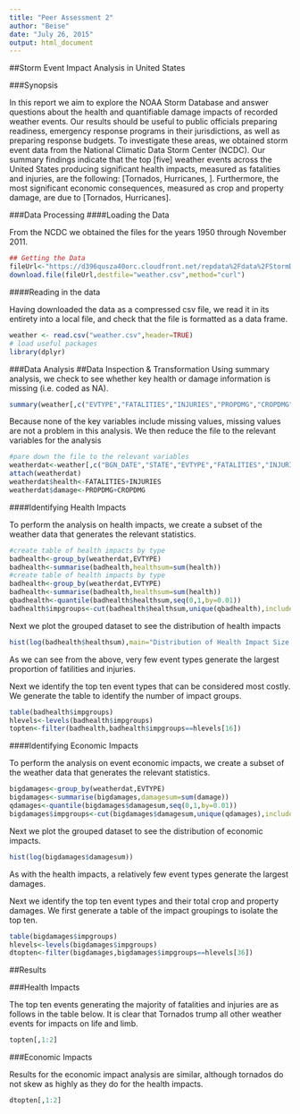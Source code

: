 ```yaml
---
title: "Peer Assessment 2"
author: "Beise"
date: "July 26, 2015"
output: html_document
---
```

##Storm Event Impact Analysis in United States

###Synopsis

In this report we aim to explore the NOAA Storm Database and answer questions about the health and quantifiable damage impacts of recorded weather events. Our results should be useful to public officials preparing readiness, emergency response programs in their jurisdictions, as well as preparing response budgets.  To investigate these areas, we obtained storm event data from the National Climatic Data Storm Center (NCDC). Our summary findings indicate that the top [five] weather events across the United States producing significant health impacts, measured as fatalities and injuries, are the following: [Tornados, Hurricanes, ]. Furthermore, the most significant economic consequences, measured as crop and property damage, are due to [Tornados, Hurricanes].



###Data Processing
####Loading the Data

From the NCDC we obtained the files for the years 1950 through November 2011.
```r
## Getting the Data
fileUrl<-"https://d396qusza40orc.cloudfront.net/repdata%2Fdata%2FStormData.csv.bz2"
download.file(fileUrl,destfile="weather.csv",method="curl")
```
####Reading in the data

Having downloaded the data as a compressed csv file, we read it in its entirety into a local file, and check that the file is formatted as a data frame.
```r
weather <- read.csv("weather.csv",header=TRUE)
# load useful packages
library(dplyr)
```
###Data Analysis
##Data Inspection & Transformation
Using summary analysis, we check to see whether key health or damage information is missing (i.e. coded as NA).
```r
summary(weather[,c("EVTYPE","FATALITIES","INJURIES","PROPDMG","CROPDMG")])
```
Because none of the key variables include missing values, missing values are not a problem in this analysis.
We then reduce the file to the relevant variables for the analysis
```r
#pare down the file to the relevant variables
weatherdat<-weather[,c("BGN_DATE","STATE","EVTYPE","FATALITIES","INJURIES","PROPDMG","CROPDMG","REFNUM")]
attach(weatherdat)
weatherdat$health<-FATALITIES+INJURIES
weatherdat$damage<-PROPDMG+CROPDMG
```
####Identifying Health Impacts

To perform the analysis on health impacts, we create a subset of the weather data that generates the relevant statistics.
```r
#create table of health impacts by type
badhealth<-group_by(weatherdat,EVTYPE)
badhealth<-summarise(badhealth,healthsum=sum(health))
#create table of health impacts by type
badhealth<-group_by(weatherdat,EVTYPE)
badhealth<-summarise(badhealth,healthsum=sum(health))
qbadhealth<-quantile(badhealth$healthsum,seq(0,1,by=0.01))
badhealth$impgroups<-cut(badhealth$healthsum,unique(qbadhealth),include.lowest=TRUE)
```
Next we plot the grouped dataset to see the distribution of health impacts
```r
hist(log(badhealth$healthsum),main="Distribution of Health Impact Size by Event Type")
```

As we can see from the above, very few event types generate the largest proportion of fatilities and injuries.  

Next we identify the top ten event types that can be considered most costly. We generate the table to identify the number of impact groups.

``` r
table(badhealth$impgroups)
hlevels<-levels(badhealth$impgroups)
topten<-filter(badhealth,badhealth$impgroups==hlevels[16])
```
####Identifying Economic Impacts

To perform the analysis on event economic impacts, we create a subset of the weather data that generates the relevant statistics.
``` r
bigdamages<-group_by(weatherdat,EVTYPE)
bigdamages<-summarise(bigdamages,damagesum=sum(damage))
qdamages<-quantile(bigdamages$damagesum,seq(0,1,by=0.01))
bigdamages$impgroups<-cut(bigdamages$damagesum,unique(qdamages),include.lowest=TRUE)
```
Next we plot the grouped dataset to see the distribution of economic impacts.
``` r
hist(log(bigdamages$damagesum))
```

As with the health impacts, a relatively few event types generate the largest damages.

Next we identify the top ten event types and their total crop and property damages. We first generate a table of the impact groupings to isolate the top ten.
``` r
table(bigdamages$impgroups)
hlevels<-levels(bigdamages$impgroups)
dtopten<-filter(bigdamages,bigdamages$impgroups==hlevels[36])
```

##Results

###Health Impacts

The top ten events generating the majority of fatalities and injuries are as follows in the table below.  It is clear that Tornados trump all other weather events for impacts on life and limb.

```r
topten[,1:2]
```
###Economic Impacts

Results for the economic impact analysis are similar, although tornados do not skew as highly as they do for the health impacts.

```r
dtopten[,1:2]
```
